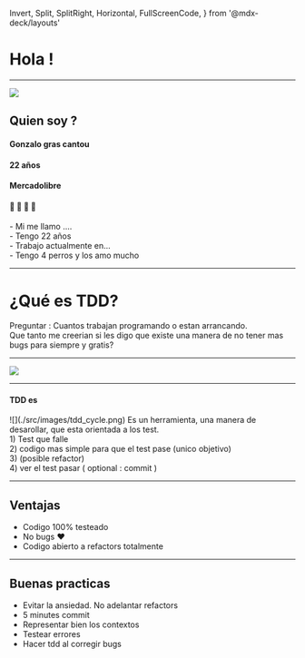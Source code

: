   Invert,
  Split,
  SplitRight,
  Horizontal,
  FullScreenCode,
} from '@mdx-deck/layouts'



<Invert>

# Hola !

</Invert>

---

<Invert>
<Split>

![](./src/images/bar.png)

## Quien soy ?

<Appear>

#### Gonzalo gras cantou 
#### 22 años 
#### Mercadolibre  
#### :dog: :dog: :dog: :dog:

<Notes>
- Mi me llamo ....
<br/>
- Tengo 22 años
<br/>
- Trabajo actualmente en...
<br/>
- Tengo 4 perros y los amo mucho
</Notes>

</Appear>

</Split>
</Invert>

---

# ¿Qué es TDD?

<Notes>
Preguntar : Cuantos trabajan programando o estan arrancando.
<br/>
Que tanto me creerian si les digo que existe una manera de no tener mas bugs para siempre y gratis?
</Notes>

---
<Invert>

![](./src/gifs/magic.gif)

</Invert>

---
<h4 style={{textAlign:"start"}}> TDD es </h4>
![](./src/images/tdd_cycle.png)

<Notes>
Es un herramienta, una manera de desarollar, que esta orientada a los test.
<br/>
1) Test que falle <br/>
2) codigo mas simple para que el test pase (unico objetivo) <br/>
3) (posible refactor) <br/>
4) ver el test pasar ( optional : commit ) <br/>
</Notes>

---
## Ventajas
- Codigo 100% testeado
- No bugs :heart:
- Codigo abierto a refactors totalmente

---

## Buenas practicas
<div style={{textAlign:"start"}}>
<Appear>

- Evitar la ansiedad. No adelantar refactors
- 5 minutes commit
- Representar bien los contextos
- Testear errores
- Hacer tdd al corregir bugs

</Appear>
</div>